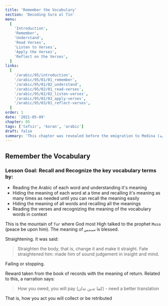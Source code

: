 ```yaml
---
title: 'Remember the Vocabulary'
section: 'Decoding Sura al Tin'
menu:
  [
    'Introduction',
    'Remember',
    'Understand',
    'Read Verses',
    'Listen to Verses',
    'Apply the Verses',
    'Reflect on the Verses',
  ]
links:
  [
    '/arabic/95/introduction',
    '/arabic/95/01/01_remember',
    '/arabic/95/01/02_understand',
    '/arabic/95/02/01_read-verses',
    '/arabic/95/02/02_listen-verses',
    '/arabic/95/02/03_apply-verses',
    '/arabic/95/03/01_reflect-verses',
  ]
order: 1
date: '2021-05-09'
chapter: 95
tags: ['tafsir', 'koran', 'arabic']
draft: false
summary: 'This chapter was revealed before the emigration to Medina (مكية). It talks about two main topics, namely, the honor that God most High has given to humankind and the belief in retribution and reward.'
---
```


## Remember the Vocabulary

### Lesson Goal: Recall and Recognize the key vocabulary terms by:

- Reading the Arabic of each word and understanding it's meaning
- Hiding the meaning of each word at a time and recalling it's meaning as many times as needed until you can recall the meaning easily
- Hiding the meaning of all words and recalling all the meanings
- Reading the verses and recognizing the meaning of the vocabulary words in context

<Vocabulary word="طور سينين">

This is the mountain of `Tur` where God most High talked to the prophet `Musa` (peace be upon him). The meaning of `سينين` is blessed.

</Vocabulary>
<Vocabulary word="تقويم">

Straightening. It was said:
> Straighten the body, that is, change it and make it straight. Fate straightened him: made him of sound judgement in insight and mind.

</Vocabulary>
<Vocabulary word="ممنون">

Failing or stopping.

</Vocabulary>
<Vocabulary word="الدِّين">

Reward taken from the book of records with the meaning of return. Related to this, a narration says:
> How you owed, you will pay (كما تدين تدان) - need a better translation

That is, how you act you will collect or be retributed

</Vocabulary>

